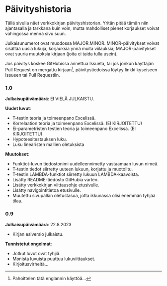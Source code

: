 # Päivityshistoria {.unnumbered}

Tällä sivulla näet verkkokirjan päivityshistorian. Yritän pitää tämän niin ajantasalla ja tarkkana kuin voin, mutta mahdolliset pienet korjaukset voivat vahingossa mennä sivu suun.

Julkaisunumerot ovat muodossa MAJOR.MINOR. MINOR-päivitykset voivat sisältää uusia lukuja, korjauksia ynnä muita viilauksia; MAJOR-päivitykset ovat suuria muutoksia kirjaan (joita ei taida tulla usein).

Jos päivitys koskee GitHubissa annettua Issueta, tai jos jonkun käyttäjän Pull Request on mergattu kirjaan^[Pahoittelen tätä englannin käyttöä...], päivitystiedoissa löytyy linkki kyseiseen Issueen tai Pull Requestiin.

### 1.0

**Julkaisupäivämäärä**: EI VIELÄ JULKAISTU.

**Uudet luvut**:

-   T-testin teoria ja toimeenpano Excelissä.
-   Korrelaation teoria ja toimeenpano Excelissä. (EI KIRJOITETTU)
-   Ei-parametristen testien teoria ja toimeenpano Excelissä. (EI KIRJOITETTU)
-   Hypoteesitestauksen luku.
-   Luku linearisten mallien oletuksista

**Muutokset**:

-   Funktiot-luvun tiedostonimi uudelleennimetty vastaamaan luvun nimeä.
-   T-testin tiedot siirretty uuteen lukuun, korjattu ja muotoiltu.
-   T-testin LAMBDA-funktiot siirretty lukuun LAMBDA-kaavoista.
-   Lisätty README-tiedosto GitHubia varten.
-   Lisätty verkkokirjan viittausohje etusivulle.
-   Lisätty navigointitietoa etusivulle.
-   Muutettu sivupalkin oletustasoa, jotta ikkunassa olisi enemmän tyhjää tilaa.

### 0.9

**Julkaisupäivämäärä**: 22.8.2023

-   Kirjan esiversio julkaistu.

**Tunnistetut ongelmat**:

-   Jotkut luvut ovat tyhjiä.
-   Monista luvuista puuttuu lukuviittaukset.
-   Kirjoitusvirheitä...